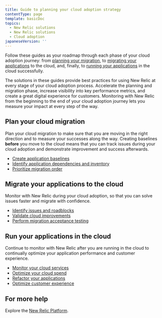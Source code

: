 ```yaml
---
title: Guide to planning your cloud adoption strategy
contentType: page
template: basicDoc
topics:
  - New Relic solutions
  - New Relic solutions
  - Cloud adoption
japaneseVersion: ''
---
```


Follow these guides as your roadmap through each phase of your cloud adoption journey: from [planning your migration](#plan), to [migrating your applications](#migrate) to the cloud, and, finally, to [running your applications](#run) in the cloud successfully.

The solutions in these guides provide best practices for using New Relic at every stage of your cloud adoption process. Accelerate the planning and migration phase, increase visibility into key performance metrics, and create a great digital experience for customers. Monitoring with New Relic from the beginning to the end of your cloud adoption journey lets you measure your impact at every step of the way.

## Plan your cloud migration

Plan your cloud migration to make sure that you are moving in the right direction and to measure your successes along the way. Creating baselines **before** you move to the cloud means that you can track issues during your cloud adoption and demonstrate improvement and success afterwards.

* [Create application baselines](/docs/create-application-baselines)
* [Identify application dependencies and inventory](/docs/identify-application-dependencies-inventory)
* [Prioritize migration order](/docs/prioritize-migration-order)

## Migrate your applications to the cloud

Monitor with New Relic during your cloud adoption, so that you can solve issues faster and migrate with confidence.

* [Identify issues and roadblocks](/docs/identify-issues-roadblocks)
* [Validate cloud improvements](/docs/validate-cloud-improvements)
* [Perform migration acceptance testing](/docs/perform-migration-acceptance-testing)

## Run your applications in the cloud

Continue to monitor with New Relic after you are running in the cloud to continually optimize your application performance and customer experience.

* [Monitor your cloud services](/docs/monitor-cloud-services)
* [Optimize your cloud spend](/docs/optimize-your-cloud-spend)
* [Refactor your applications](/docs/refactor-applications)
* [Optimize customer experience](/docs/optimize-customer-experience)

## For more help

Explore the [New Relic Platform](https://newrelic.com/products).
